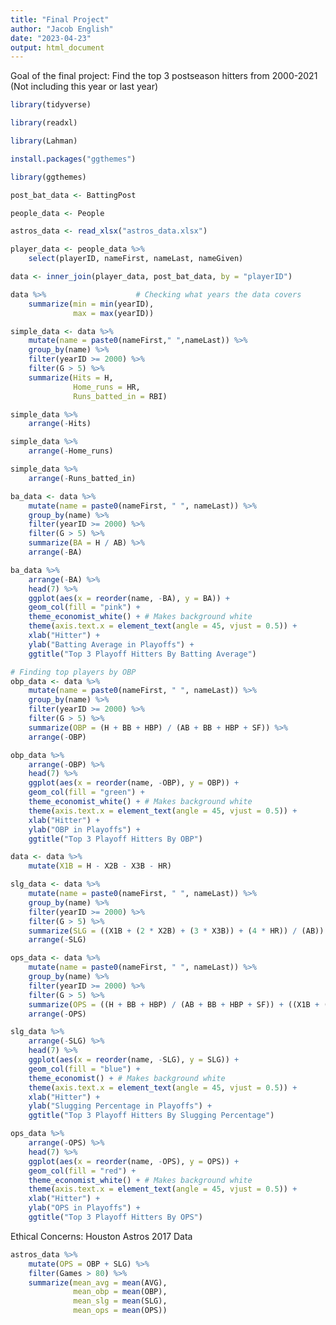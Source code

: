 ---
title: "Final Project"
author: "Jacob English"
date: "2023-04-23"
output: html_document
---

Goal of the final project: Find the top 3 postseason hitters from 2000-2021 (Not including this year or last year)
```{r setup, include=FALSE}
library(tidyverse)

library(readxl)

library(Lahman)

install.packages("ggthemes")

library(ggthemes)

post_bat_data <- BattingPost

people_data <- People

astros_data <- read_xlsx("astros_data.xlsx")
```

```{r}
player_data <- people_data %>%
    select(playerID, nameFirst, nameLast, nameGiven)
```

```{r}
data <- inner_join(player_data, post_bat_data, by = "playerID")

data %>%                    # Checking what years the data covers
    summarize(min = min(yearID),
              max = max(yearID))
```

```{r}
simple_data <- data %>%
    mutate(name = paste0(nameFirst," ",nameLast)) %>% 
    group_by(name) %>%
    filter(yearID >= 2000) %>%
    filter(G > 5) %>%
    summarize(Hits = H,
              Home_runs = HR,
              Runs_batted_in = RBI)

simple_data %>%
    arrange(-Hits)

simple_data %>%
    arrange(-Home_runs)

simple_data %>%
    arrange(-Runs_batted_in)
```



```{r}
ba_data <- data %>%
    mutate(name = paste0(nameFirst, " ", nameLast)) %>% 
    group_by(name) %>%
    filter(yearID >= 2000) %>%
    filter(G > 5) %>%
    summarize(BA = H / AB) %>%
    arrange(-BA)
```

```{r ba_graph}
ba_data %>%
    arrange(-BA) %>%
    head(7) %>%
    ggplot(aes(x = reorder(name, -BA), y = BA)) +
    geom_col(fill = "pink") +
    theme_economist_white() + # Makes background white
    theme(axis.text.x = element_text(angle = 45, vjust = 0.5)) +
    xlab("Hitter") +
    ylab("Batting Average in Playoffs") +
    ggtitle("Top 3 Playoff Hitters By Batting Average")
```






```{r}
# Finding top players by OBP
obp_data <- data %>%
    mutate(name = paste0(nameFirst, " ", nameLast)) %>% 
    group_by(name) %>%
    filter(yearID >= 2000) %>%
    filter(G > 5) %>%
    summarize(OBP = (H + BB + HBP) / (AB + BB + HBP + SF)) %>%
    arrange(-OBP)

```

```{r obp_graph}
obp_data %>%
    arrange(-OBP) %>%
    head(7) %>%
    ggplot(aes(x = reorder(name, -OBP), y = OBP)) +
    geom_col(fill = "green") +
    theme_economist_white() + # Makes background white
    theme(axis.text.x = element_text(angle = 45, vjust = 0.5)) +
    xlab("Hitter") +
    ylab("OBP in Playoffs") +
    ggtitle("Top 3 Playoff Hitters By OBP")
```







```{r}
data <- data %>%
    mutate(X1B = H - X2B - X3B - HR)

slg_data <- data %>%
    mutate(name = paste0(nameFirst, " ", nameLast)) %>% 
    group_by(name) %>%
    filter(yearID >= 2000) %>%
    filter(G > 5) %>%
    summarize(SLG = ((X1B + (2 * X2B) + (3 * X3B)) + (4 * HR)) / (AB)) %>%
    arrange(-SLG)

ops_data <- data %>%
    mutate(name = paste0(nameFirst, " ", nameLast)) %>% 
    group_by(name) %>%
    filter(yearID >= 2000) %>%
    filter(G > 5) %>%
    summarize(OPS = ((H + BB + HBP) / (AB + BB + HBP + SF)) + ((X1B + (2 * X2B) + (3 * X3B)) + (4 * HR)) / (AB)) %>%
    arrange(-OPS) 
```
```{r slg_graph}
slg_data %>%
    arrange(-SLG) %>%
    head(7) %>%
    ggplot(aes(x = reorder(name, -SLG), y = SLG)) +
    geom_col(fill = "blue") +
    theme_economist() + # Makes background white
    theme(axis.text.x = element_text(angle = 45, vjust = 0.5)) +
    xlab("Hitter") +
    ylab("Slugging Percentage in Playoffs") +
    ggtitle("Top 3 Playoff Hitters By Slugging Percentage")
```


```{r ops_graph}
ops_data %>%
    arrange(-OPS) %>%
    head(7) %>%
    ggplot(aes(x = reorder(name, -OPS), y = OPS)) +
    geom_col(fill = "red") +
    theme_economist_white() + # Makes background white
    theme(axis.text.x = element_text(angle = 45, vjust = 0.5)) +
    xlab("Hitter") +
    ylab("OPS in Playoffs") +
    ggtitle("Top 3 Playoff Hitters By OPS") 
```




Ethical Concerns: Houston Astros 2017 Data
```{r}
astros_data %>%
    mutate(OPS = OBP + SLG) %>%
    filter(Games > 80) %>%
    summarize(mean_avg = mean(AVG),
              mean_obp = mean(OBP),
              mean_slg = mean(SLG),
              mean_ops = mean(OPS))
```